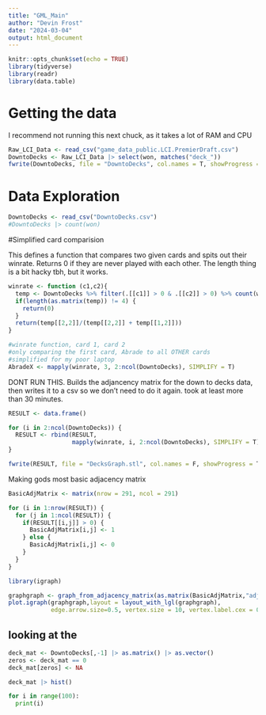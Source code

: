 ```yaml
---
title: "GML_Main"
author: "Devin Frost"
date: "2024-03-04"
output: html_document
---
```


```r
knitr::opts_chunk$set(echo = TRUE)
library(tidyverse)
library(readr)
library(data.table)
```

# Getting the data

I recommend not running this next chuck, as it takes a lot of RAM and CPU
```r
Raw_LCI_Data <- read_csv("game_data_public.LCI.PremierDraft.csv")
DowntoDecks <- Raw_LCI_Data |> select(won, matches("deck_"))
fwrite(DowntoDecks, file = "DowntoDecks", col.names = T, showProgress = T)

```


# Data Exploration


```r
DowntoDecks <- read_csv("DowntoDecks.csv")
#DowntoDecks |> count(won)

```

#Simplified card comparision
  
This defines a function that compares two given cards and spits out their winrate. Returns 0 if they are never played with each other. The length thing is a bit hacky tbh, but it works.
```r
winrate <- function (c1,c2){
  temp <- DowntoDecks %>% filter(.[[c1]] > 0 & .[[c2]] > 0) %>% count(won)
  if(length(as.matrix(temp)) != 4) {
    return(0)
  }
  return(temp[[2,2]]/(temp[[2,2]] + temp[[1,2]]))
}

#winrate function, card 1, card 2
#only comparing the first card, Abrade to all OTHER cards 
#simplified for my poor laptop
AbradeX <- mapply(winrate, 3, 2:ncol(DowntoDecks), SIMPLIFY = T)
```

DONT RUN THIS. Builds the adjancency matrix for the down to decks data, then writes it to a csv so we don't need to do it again. took at least more than 30 minutes. 
```r
RESULT <- data.frame()

for (i in 2:ncol(DowntoDecks)) {
  RESULT <- rbind(RESULT,
                  mapply(winrate, i, 2:ncol(DowntoDecks), SIMPLIFY = T))
}

fwrite(RESULT, file = "DecksGraph.stl", col.names = F, showProgress = T)

```

Making gods most basic adjacency matrix
```r
BasicAdjMatrix <- matrix(nrow = 291, ncol = 291)

for (i in 1:nrow(RESULT)) {
  for (j in 1:ncol(RESULT)) {
    if(RESULT[[i,j]] > 0) {
      BasicAdjMatrix[i,j] <- 1
    } else {
      BasicAdjMatrix[i,j] <- 0
    }
  }
}

```



```r
library(igraph)

graphgraph <- graph_from_adjacency_matrix(as.matrix(BasicAdjMatrix,"adjacency"))
plot.igraph(graphgraph,layout = layout_with_lgl(graphgraph), 
            edge.arrow.size=0.5, vertex.size = 10, vertex.label.cex = 0.1)

```







## looking at the
```r
deck_mat <- DowntoDecks[,-1] |> as.matrix() |> as.vector()
zeros <- deck_mat == 0 
deck_mat[zeros] <- NA

deck_mat |> hist()

```



```python
for i in range(100):
  print(i)
```

